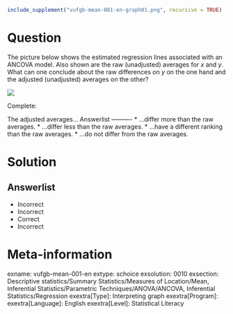 ```r
include_supplement("vufgb-mean-001-en-graph01.png", recursive = TRUE)
```

Question
========

The picture below shows the estimated regression lines associated with an ANCOVA model. Also shown are the raw (unadjusted) averages for *x* and *y*. What can one conclude about the raw differences on *y* on the one hand and the adjusted (unadjusted) averages on the other?

![](vufgb-mean-001-en-graph01.png)
  
Complete:

The adjusted averages... 
Answerlist
----------
* ...differ more than the raw averages.
* ...differ less than the raw averages.
* ...have a different ranking than the raw averages.
* ...do not differ from the raw averages.

Solution
========

Answerlist
----------
* Incorrect
* Incorrect
* Correct
* Incorrect

Meta-information
================
exname: vufgb-mean-001-en
extype: schoice
exsolution: 0010
exsection: Descriptive statistics/Summary Statistics/Measures of Location/Mean, Inferential Statistics/Parametric Techniques/ANOVA/ANCOVA, Inferential Statistics/Regression
exextra[Type]: Interpreting graph
exextra[Program]: 
exextra[Language]: English
exextra[Level]: Statistical Literacy
